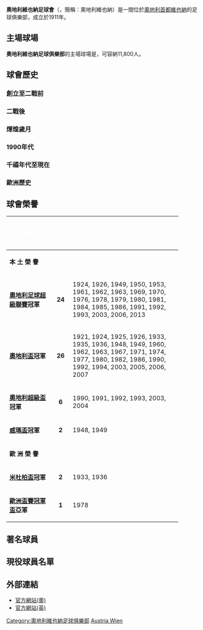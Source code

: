 {{noteTA|G1=足球
|T=zh-hans:奥地利维也纳足球俱乐部; zh-hk:奧地利維也納足球會; zh-tw: 奧地利維也納足球俱樂部;
|1=zh-hans:奥地利维也纳足球俱乐部; zh-hk:奧地利維也納足球會; zh-tw: 奧地利維也納足球俱樂部;
}}
{{expand|time=2012-05-30T08:28:59+00:00}}
{{Football club infobox
| image      = [[File:FK_Austria_Wien_Logo.png|180px]]
| clubname   = 奧地利維也納<br />Austria Vienna
| fullname   = FK Austria Wien
| founded    = 1911年3月12日
| ground     = {{tsl|en|Horr Stadion|賀爾球場}}
| city       =  [[奧地利|奧地利]][[維也納|維也納]]
| capacity   = 11,800人
| chairman   = [[Wolfgang_Katzian|Wolfgang Katzian]]
| manager    = [[Thomas_Parits|Thomas Parits]]<br /> [[Didi_Constantini|Didi Constantini]]
| league     = [[奧地利足球超級聯賽|奧地利足球超級聯賽]]
| season     = 2021–22
| position   = 奧超，第 3 位
| shirtsupplier= {{Nike}}
| pattern_la1=_FAK1213h
| pattern_b1=_FAK1213h
| pattern_ra1=_FAK1213h
| pattern_sh1 =_FAK 1213h
| pattern_so1 =_FAK1213h
| pattern_la2=_FAK1314a
| pattern_b2=_FAK1314a
| pattern_ra2=_FAK1314a
| pattern_sh2 =_FAK 1213a
| pattern_so2 =_FAK1213a
}}

'''奧地利維也納足球會'''（{{lang-de|FK Austria Wien}}，簡稱：奧地利維也納）是一間位於[[奧地利|奧地利]][[首都|首都]][[維也納|維也納]]的足球俱樂部，成立於1911年。

== 主場球場 ==
'''奧地利維也納足球俱樂部'''的主場球場是{{tsl|en|Horr Stadion|賀爾球場}}，可容納11,800人。

== 球會歷史 ==

=== 創立至二戰前 ===


=== 二戰後 ===


=== 煇煌歲月 ===


=== 1990年代 ===


=== 千禧年代至現在 ===


=== 歐洲歷史 ===


== 球會榮譽 ==
{| width=95% 
|- bgcolor=#0000FF
!width=25%|<font color="white"> '''榮譽'''
!width=10%|<font color="white"> '''次數'''
!!width=60%|<font color="white"> '''年度'''
|-
!colspan=6 bgcolor=#EFEFEF| '''本   土   榮   譽'''
|- bgcolor=#D0E7FF
|'''[[奧地利足球超級聯賽|奧地利足球超級聯賽]]冠軍'''
|align=center|'''24'''
| 1924, 1926, 1949, 1950, 1953, 1961, 1962, 1963, 1969, 1970, <br>1976, 1978, 1979, 1980, 1981, 1984, 1985, 1986, 1991, 1992,<br>1993, 2003, 2006, 2013
|- bgcolor=#D0E7FF
|'''[[奧地利盃|奧地利盃]]冠軍'''
|align=center|'''26'''
| 1921, 1924, 1925, 1926, 1933, 1935, 1936, 1948, 1949, 1960,<br>1962, 1963, 1967, 1971, 1974, 1977, 1980, 1982, 1986, 1990,<br>1992, 1994, 2003, 2005, 2006, 2007
|- bgcolor=#D0E7FF
|'''[[奧地利超級盃|奧地利超級盃]]冠軍'''
|align=center|'''6'''
| 1990, 1991, 1992, 1993, 2003, 2004
|- bgcolor=#D0E7FF
|'''[[威瑪盃|威瑪盃]]冠軍'''
|align=center|'''2'''
| 1948, 1949
|-
!colspan=6 bgcolor=#EFEFEF| '''歐   洲   榮   譽'''
|- bgcolor=#D0E7FF
|'''[[米杜柏杯|米杜柏盃]]冠軍'''
|align=center|'''2'''
| 1933, 1936
|- bgcolor=#D0E7FF
|'''[[歐洲盃賽冠軍盃|歐洲盃賽冠軍盃]]亞軍'''
|align=center|'''1'''
| 1978
|}

== 著名球員 ==


== 現役球員名單 ==
{{Fs start}}
{{Fs player|no=1|nat=Hungary|name=[[沙化|沙化]]|pos=GK}}
{{Fs player|no=4|nat=Austria|name=[[達高域|達高域]]|pos=DF}}
{{Fs player|no=5|nat=Austria|name=[[禾拿|禾拿]]|pos=DF}}
{{Fs player|no=6|nat=Poland|name=[[肖恩·巴克|巴克]]|pos=DF}}
{{Fs player|no=7|nat=Austria|name=[[基恩|基恩]]|pos=MF}}
{{Fs player|no=8|nat=Austria|name=[[夏坦貝加|夏坦貝加]]|pos=MF}}
{{Fs player|no=9|nat=Senegal|name=[[迪亞賓|迪亞賓]]|pos=FW}}
{{Fs player|no=11|nat=Czech Republic|name=[[祖恩|祖恩]]|pos=FW}}
{{Fs player|no=13|nat=Austria|name=[[連特拿|連特拿]]|pos=GK}}
{{Fs player|no=14|nat=Austria|name=[[奧歷治拿|奧歷治拿]]|pos=DF}}
{{Fs player|no=15|nat=Czech Republic|name=[[禾列錫|禾列錫]]|pos=MF}}
{{Fs player|no=16|nat=Austria|name=[[祖奴蘇域|祖奴蘇域]]|pos=MF}}
{{Fs player|no=18|nat=Austria|name=[[列倫特爾|列倫特爾]]|pos=MF}}
{{Fs mid}}
{{Fs player|no=19|nat=Austria|name=[[奧高迪爾|奧高迪爾]]|pos=FW}}
{{Fs player|no=20|nat=Bosnia and Herzegovina|name=[[艾達托碧|艾達托碧]]|pos=FW}}
{{Fs player|no=21|nat=Austria|name=[[羅拔艾馬亞|羅拔艾馬亞]]|pos=GK}}
{{Fs player|no=22|nat=Austria|name=[[李奧華克|李奧華克]]|pos=DF}}
{{Fs player|no=23|nat=Austria|name=[[艾恩蘇利文尼|艾恩蘇利文尼]]|pos=MF}}
{{Fs player|no=25|nat=Austria|name=[[馬度|馬度]]|pos=DF}}
{{Fs player|no=26|nat=Austria|name=[[鮑加特寧加|鮑加特寧加]]|pos=MF}}
{{Fs player|no=27|nat=Austria|name=[[卡林馬|卡林馬]]|pos=DF}}
{{Fs player|no=29|nat=Austria|name=[[蘇特拿|蘇特拿]]|pos=DF}}
{{Fs player|no=30|nat=Slovenia|name=[[艾斯莫域|艾斯莫域]]|pos=MF}}
{{Fs player|no=31|nat=Austria|name=[[史丹化斯|史丹化斯]]|pos=DF}}
{{Fs end}}

== 外部連結 ==
* [https://web.archive.org/web/20030730062033/http://www.fk-austria.at/ 官方網站(奧)]
* [https://web.archive.org/web/20080521184826/http://www.fk-austria.at/magnoliaPublic/Austria-English/unavailable.html 官方網站(英)]
{{奧地利足球超級聯賽}}

{{Authority control}}

[[Category:奧地利維也納足球俱樂部|Category:奧地利維也納足球俱樂部]]
[[Category:奧地利足球俱樂部|Austria Wien]]